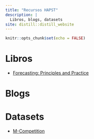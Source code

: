 ```yaml
---
title: "Recursos HAPST"
description: |
  Libros, blogs, datasets
site: distill::distill_website
---
```


```r
knitr::opts_chunk$set(echo = FALSE)
```

# Libros

* [Forecasting: Principles and Practice](https://otexts.com/fpp3/)

# Blogs

# Datasets

* [M-Competition](https://forecasters.org/resources/time-series-data/m-competition/)